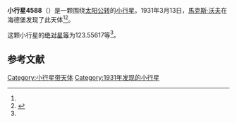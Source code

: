 {{Infobox planet
| bgcolour = #FFFFC0
| name = 4588 Wislicenus
| symbol = 
| image = 
| caption = 
| discovery = yes
| discovery_ref = 
| discoverer = [[馬克斯·沃夫|馬克斯·沃夫]]
| discovery_site = [[海德堡|海德堡]] 
| discovered = 1931年3月13日
| designations = yes
| mp_name = 
| named_after = 
| alt_names = 1931 EE/ 1936 FB1 / 1974 SU3 / 1981 CZ / 1984 SG2 / 1989 RN1
| mp_category = [[主带小行星|主带小行星]]
| orbit_ref = <ref name="a">[http://ssd.jpl.nasa.gov/sbdb.cgi?sstr=4588 4588 Wislicenus] {{Wayback|url=http://ssd.jpl.nasa.gov/sbdb.cgi?sstr=4588 |date=20201124005846 }}，小行星數據庫瀏覽器（JPL Small-Body Database Browser）－[[美国国家航空航天局|美国国家航空航天局]]喷气推进实验室</ref>
| epoch = 2456400.5 (2013年4月18日更新)
| aphelion = {{convert|3.2224446|AU|km|3|abbr=on|lk=out}}
| perihelion = {{convert|2.6723808|AU|km|3|abbr=on}}
| semimajor = {{convert|2.9474127|AU|km|3|abbr=on}}
| eccentricity = 0.093313
| period = 1848.246345 [[日|日]]<br />5.06[[儒略年|儒略年]]
| avg_speed = 
| inclination = 9.75880
| asc_node = 333.78231
| mean_anomaly = 
| arg_peri = 123.55617
| satellites = 
| physical_characteristics = yes
| dimensions = 
| mass = 
| density = 
| surface_grav = 
| escape_velocity = 
| sidereal_day = 
| axial_tilt = 
| pole_ecliptic_lat = 
| pole_ecliptic_lon = 
| albedo = 
| temperatures= 
| temp_name1 = 
| mean_temp_1 = 
| max_temp_1 = 
| temp_name2 = 
| max_temp_2 = 
| spectral_type = 
| abs_magnitude = 123.55617
}}

'''小行星4588'''（{{lang-en|4588 Wislicenus}}）是一颗围绕[[太阳|太阳]][[公转|公转]]的[[小行星|小行星]]。1931年3月13日，[[馬克斯·沃夫|馬克斯·沃夫]]在海德堡发现了此天体<ref name="a" /><ref>{{cite news|title=小行星列表|url=http://cfa-www.harvard.edu/iau/lists/NumberedMPs.txt|accessdate=2013-07-08|newspaper=哈佛大学|archive-date=2008-05-17|archive-url=https://web.archive.org/web/20080517010638/http://cfa-www.harvard.edu/iau/lists/NumberedMPs.txt|dead-url=no}}</ref>。

这颗小行星的[[绝对星等|绝对星等]]为123.55617等<ref name="a" />。

==参考文献==
{{reflist}}
{{Minor Planet Number|[[小行星4587|小行星4587]]|[[小行星4589|小行星4589]]}}

{{小天体}}

[[Category:小行星带天体|Category:小行星带天体]]
[[Category:1931年发现的小行星|Category:1931年发现的小行星]]

{{asteroid-stub}}